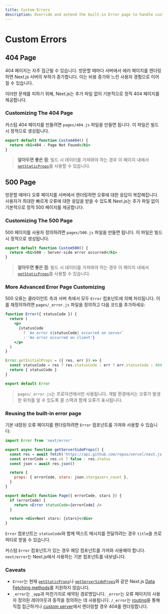```yaml
---
title: Custom Errors
description: Override and extend the built-in Error page to handle custom errors.
---
```


# Custom Errors

## 404 Page

404 페이지는 자주 접근될 수 있습니다. 방문할 때마다 서버에서 에러 페이지를 렌더링하면 Next.js 서버의 부하가 증가합니다. 이는 비용 증가와 느린 사용자 경험으로 이어질 수 있습니다.

이러한 문제를 피하기 위해, Next.js는 추가 파일 없이 기본적으로 정적 404 페이지를 제공합니다.

### Customizing The 404 Page

커스텀 404 페이지를 만들려면 `pages/404.js` 파일을 만들면 됩니다. 이 파일은 빌드 시 정적으로 생성됩니다.

```jsx filename="pages/404.js"
export default function Custom404() {
  return <h1>404 - Page Not Found</h1>
}
```

> **알아두면 좋은 점**: 빌드 시 데이터를 가져와야 하는 경우 이 페이지 내에서 [`getStaticProps`](/docs/pages/building-your-application/data-fetching/get-static-props)를 사용할 수 있습니다.

## 500 Page

방문할 때마다 오류 페이지를 서버에서 렌더링하면 오류에 대한 응답이 복잡해집니다. 사용자가 최대한 빠르게 오류에 대한 응답을 받을 수 있도록 Next.js는 추가 파일 없이 기본적으로 정적 500 페이지를 제공합니다.


### Customizing The 500 Page

500 페이지를 사용자 정의하려면 `pages/500.js` 파일을 만들면 됩니다. 이 파일은 빌드 시 정적으로 생성됩니다.

```jsx filename="pages/500.js"
export default function Custom500() {
  return <h1>500 - Server-side error occurred</h1>
}
```

> **알아두면 좋은 점**: 빌드 시 데이터를 가져와야 하는 경우 이 페이지 내에서 [`getStaticProps`](/docs/pages/building-your-application/data-fetching/get-static-props)를 사용할 수 있습니다.

### More Advanced Error Page Customizing

500 오류는 클라이언트 측과 서버 측에서 모두 `Error` 컴포넌트에 의해 처리됩니다. 이를 재정의하려면 `pages/_error.js` 파일을 정의하고 다음 코드를 추가하세요:

```jsx
function Error({ statusCode }) {
  return (
    <p>
      {statusCode
        ? `An error ${statusCode} occurred on server`
        : 'An error occurred on client'}
    </p>
  )
}

Error.getInitialProps = ({ res, err }) => {
  const statusCode = res ? res.statusCode : err ? err.statusCode : 404
  return { statusCode }
}

export default Error
```

> `pages/_error.js`는 프로덕션에서만 사용됩니다. 개발 환경에서는 오류가 발생한 위치를 알 수 있도록 콜 스택과 함께 오류가 표시됩니다.

### Reusing the built-in error page

기본 내장된 오류 페이지를 렌더링하려면 `Error` 컴포넌트를 가져와 사용할 수 있습니다:

```jsx
import Error from 'next/error'

export async function getServerSideProps() {
  const res = await fetch('https://api.github.com/repos/vercel/next.js')
  const errorCode = res.ok ? false : res.status
  const json = await res.json()

  return {
    props: { errorCode, stars: json.stargazers_count },
  }
}

export default function Page({ errorCode, stars }) {
  if (errorCode) {
    return <Error statusCode={errorCode} />
  }

  return <div>Next stars: {stars}</div>
}
```

`Error` 컴포넌트는 `statusCode`와 함께 텍스트 메시지를 전달하려는 경우 `title`을 프로퍼티로 받을 수 있습니다.

커스텀 `Error` 컴포넌트가 있는 경우 해당 컴포넌트를 가져와 사용해야 합니다. `next/error`는 Next.js에서 사용하는 기본 컴포넌트를 내보냅니다.

### Caveats

- `Error`는 현재 [`getStaticProps`](/docs/pages/building-your-application/data-Fetching/get-static-props)나 [`getServerSideProps`](/docs/pages/building-your-application/data-fetching/get-server-side-props)와 같은 Next.js [Data Fetching methods](/docs/pages/building-your-application/data-fetching)를 지원하지 않습니다.
- `_error`는 `_app`과 마찬가지로 예약된 경로명입니다. `_error`는 오류 페이지의 사용자 정의된 레이아웃과 동작을 정의하는 데 사용됩니다. `/_error`는 [routing](/docs/pages/building-your-application/routing)을 통해 직접 접근하거나 [custom server](/docs/pages/building-your-application/configuring/custom-server)에서 렌더링할 경우 404를 렌더링합니다.